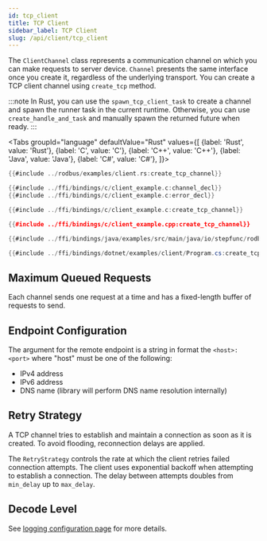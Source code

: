 ```yaml
---
id: tcp_client
title: TCP Client
sidebar_label: TCP Client
slug: /api/client/tcp_client
---
```



The `ClientChannel` class represents a communication channel on which you can make requests to server device. `Channel` presents the same interface once you create it,
regardless of the underlying transport. You can create a TCP client channel using `create_tcp` method.

:::note
In Rust, you can use the `spawn_tcp_client_task` to create a channel and spawn the runner task in the current runtime.
Otherwise, you can use `create_handle_and_task` and manually spawn the returned future when ready.
:::

<Tabs
groupId="language"
defaultValue="Rust"
values={[
{label: 'Rust', value: 'Rust'},
{label: 'C', value: 'C'},
{label: 'C++', value: 'C++'},
{label: 'Java', value: 'Java'},
{label: 'C#', value: 'C#'},
]}>
<TabItem value="Rust">

```rust
{{#include ../rodbus/examples/client.rs:create_tcp_channel}}
```

</TabItem>
<TabItem value="C">

```c
{{#include ../ffi/bindings/c/client_example.c:channel_decl}}
{{#include ../ffi/bindings/c/client_example.c:error_decl}}

{{#include ../ffi/bindings/c/client_example.c:create_tcp_channel}}
```

</TabItem>
<TabItem value="C++">

```cpp
{{#include ../ffi/bindings/c/client_example.cpp:create_tcp_channel}}
```

</TabItem>
<TabItem value="Java">

```java
{{#include ../ffi/bindings/java/examples/src/main/java/io/stepfunc/rodbus/examples/ClientExample.java:create_tcp_channel}}
```

</TabItem>
<TabItem value="C#">

```csharp
{{#include ../ffi/bindings/dotnet/examples/client/Program.cs:create_tcp_channel}}
```

</TabItem>
</Tabs>

## Maximum Queued Requests

Each channel sends one request at a time and has a fixed-length buffer of requests to send.

## Endpoint Configuration

The argument for the remote endpoint is a string in format the `<host>:<port>` where "host" must be one of the following:

* IPv4 address
* IPv6 address
* DNS name (library will perform DNS name resolution internally)

## Retry Strategy

A TCP channel tries to establish and maintain a connection as soon as it is created. To avoid flooding, reconnection delays are applied.

The `RetryStrategy` controls the rate at which the client retries failed connection attempts. The client uses exponential backoff when attempting to establish
a connection. The delay between attempts doubles from `min_delay` up to `max_delay`.

## Decode Level

See [logging configuration page](../logging.mdx#protocol-decoding) for more details.
